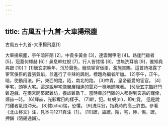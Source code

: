 ```yaml
---
---
---
```

title: 古風五十九首-大車揚飛塵
---




古風五十九首-大車揚飛塵[1]

大車揚飛塵，亭午暗阡陌 [2]。中貴多黃金 [3]，連雲開甲宅 [4]。路逢鬥雞者 [5]，冠蓋何輝赫 [6]！鼻息幹虹蜺 [7]，行人皆怵惕 [8]。世無洗耳翁 [9]，誰知堯與蹠 [10]？ [1]唐玄宗晚年，沉於聲色，寵信宦官佞臣，濫施賞賜。這首詩揭露了宦官佞臣的囂張氣焰，並進行了辛辣的諷刺。標題為編者所加。 [2]亭午，正午。暗，使動用法。阡，東西的路。陌，南北的路。 [3]中貴，皇帝寵愛的宦官。 [4]甲宅，頭等大宅。這是說甲宅像層層相連的雲彩一樣地鋪陳著。 [5]唐玄宗酷好鬥雞遊戲，在兩宮間築起雞坊，養雄雞數千。當時善於鬥雞的人都得到玄宗的寵倖，烜赫一時。 [6]輝赫，光彩奪目的樣子。 [7]幹，犯。虹蜺(ní)，即虹霓。 這是說鬥雞者氣焰沖天。 [8]怵(chù)惕，恐懼。 [9]洗耳翁，指堯時的高士許由。參看《北山移文》注，見本冊1271頁注〔1〕。 [10]蹠，盜蹠。陌，宅，赫，惕，蹠， 押韻（陌錫通韻）。